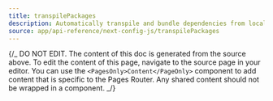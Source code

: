 ```yaml
---
title: transpilePackages
description: Automatically transpile and bundle dependencies from local packages (like monorepos) or from external dependencies (`node_modules`).
source: app/api-reference/next-config-js/transpilePackages
---
```


{/_ DO NOT EDIT. The content of this doc is generated from the source above. To edit the content of this page, navigate to the source page in your editor. You can use the `<PagesOnly>Content</PageOnly>` component to add content that is specific to the Pages Router. Any shared content should not be wrapped in a component. _/}
